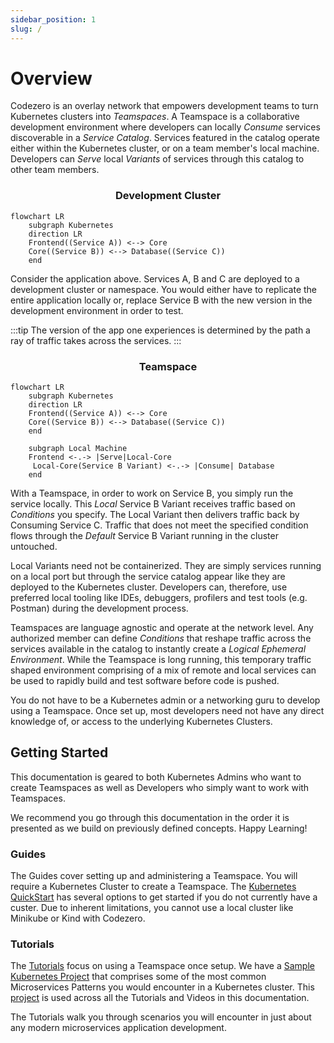 ```yaml
---
sidebar_position: 1
slug: /
---
```


# Overview

Codezero is an overlay network that empowers development teams to turn Kubernetes clusters into _Teamspaces_. A Teamspace is a collaborative development environment where developers can locally _Consume_ services discoverable in a _Service Catalog_. Services featured in the catalog operate either within the Kubernetes cluster, or on a team member's local machine. Developers can _Serve_ local _Variants_ of services through this catalog to other team members.

<center><h3>Development Cluster</h3></center>

```mermaid
flowchart LR
    subgraph Kubernetes
    direction LR
    Frontend((Service A)) <--> Core
    Core((Service B)) <--> Database((Service C))
    end
```

Consider the application above. Services A, B and C are deployed to a development cluster or namespace. You would either have to replicate the entire application locally or, replace Service B with the new version in the development environment in order to test.

:::tip
The version of the app one experiences is determined by the path a ray of traffic takes across the services.
:::

<center><h3>Teamspace</h3></center>

```mermaid
flowchart LR
    subgraph Kubernetes
    direction LR
    Frontend((Service A)) <--> Core
    Core((Service B)) <--> Database((Service C))
    end

    subgraph Local Machine
    Frontend <-.-> |Serve|Local-Core
     Local-Core(Service B Variant) <-.-> |Consume| Database
    end
```

With a Teamspace, in order to work on Service B, you simply run the service locally. This _Local_ Service B Variant receives traffic based on _Conditions_ you specify. The Local Variant then delivers traffic back by Consuming Service C. Traffic that does not meet the specified condition flows through the _Default_ Service B Variant running in the cluster untouched.

Local Variants need not be containerized. They are simply services running on a local port but through the service catalog appear like they are deployed to the Kubernetes cluster. Developers can, therefore, use preferred local tooling like IDEs, debuggers, profilers and test tools (e.g. Postman) during the development process.

Teamspaces are language agnostic and operate at the network level. Any authorized member can define _Conditions_ that reshape traffic across the services available in the catalog to instantly create a _Logical Ephemeral Environment_. While the Teamspace is long running, this temporary traffic shaped environment comprising of a mix of remote and local services can be used to rapidly build and test software before code is pushed.

You do not have to be a Kubernetes admin or a networking guru to develop using a Teamspace. Once set up, most developers need not have any direct knowledge of, or access to the underlying Kubernetes Clusters.

## Getting Started

This documentation is geared to both Kubernetes Admins who want to create Teamspaces as well as Developers who simply want to work with Teamspaces.

We recommend you go through this documentation in the order it is presented as we build on previously defined concepts. Happy Learning!

### Guides

The Guides cover setting up and administering a Teamspace. You will require a Kubernetes Cluster to create a Teamspace. The [Kubernetes QuickStart](/guides/kubernetes-quickstart.md) has several options to get started if you do not currently have a custer. Due to inherent limitations, you cannot use a local cluster like Minikube or Kind with Codezero.

<!-- ### Concepts

WE SHOULD ADD BACK A CONCEPTS SECTION

We strive to limit the jargon that developers have to learn to benefit from our tooling. While words like Services and Environments are commonplace, we felt it would help to clarify this terminology within the Codezero and Kubernetes context. We cover various terms in the "Concepts" section of this documentation. -->

### Tutorials

The [Tutorials](https://docs.codezero.io/tutorials/sample-project) focus on using a Teamspace once setup. We have a [Sample Kubernetes Project](/tutorials/sample-project.mdx) that comprises some of the most common Microservices Patterns you would encounter in a Kubernetes cluster. This [project](/tutorials/sample-project.mdx) is used across all the Tutorials and Videos in this documentation.

The Tutorials walk you through scenarios you will encounter in just about any modern microservices application development.

